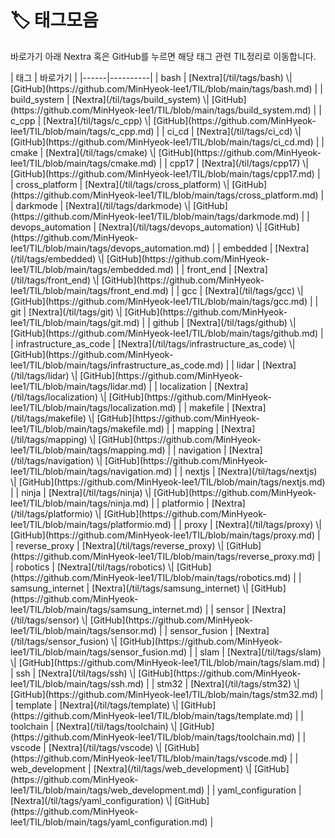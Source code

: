 
# 🏷️ 태그모음
바로가기 아래 Nextra 혹은 GitHub를 누르면 해당 태그 관련 TIL정리로 이동합니다.

<LabelIcons />
| 태그  | 바로가기 |
|------|----------|
| bash | [Nextra](/til/tags/bash) \| [GitHub](https://github.com/MinHyeok-lee1/TIL/blob/main/tags/bash.md) |
| build_system | [Nextra](/til/tags/build_system) \| [GitHub](https://github.com/MinHyeok-lee1/TIL/blob/main/tags/build_system.md) |
| c_cpp | [Nextra](/til/tags/c_cpp) \| [GitHub](https://github.com/MinHyeok-lee1/TIL/blob/main/tags/c_cpp.md) |
| ci_cd | [Nextra](/til/tags/ci_cd) \| [GitHub](https://github.com/MinHyeok-lee1/TIL/blob/main/tags/ci_cd.md) |
| cmake | [Nextra](/til/tags/cmake) \| [GitHub](https://github.com/MinHyeok-lee1/TIL/blob/main/tags/cmake.md) |
| cpp17 | [Nextra](/til/tags/cpp17) \| [GitHub](https://github.com/MinHyeok-lee1/TIL/blob/main/tags/cpp17.md) |
| cross_platform | [Nextra](/til/tags/cross_platform) \| [GitHub](https://github.com/MinHyeok-lee1/TIL/blob/main/tags/cross_platform.md) |
| darkmode | [Nextra](/til/tags/darkmode) \| [GitHub](https://github.com/MinHyeok-lee1/TIL/blob/main/tags/darkmode.md) |
| devops_automation | [Nextra](/til/tags/devops_automation) \| [GitHub](https://github.com/MinHyeok-lee1/TIL/blob/main/tags/devops_automation.md) |
| embedded | [Nextra](/til/tags/embedded) \| [GitHub](https://github.com/MinHyeok-lee1/TIL/blob/main/tags/embedded.md) |
| front_end | [Nextra](/til/tags/front_end) \| [GitHub](https://github.com/MinHyeok-lee1/TIL/blob/main/tags/front_end.md) |
| gcc | [Nextra](/til/tags/gcc) \| [GitHub](https://github.com/MinHyeok-lee1/TIL/blob/main/tags/gcc.md) |
| git | [Nextra](/til/tags/git) \| [GitHub](https://github.com/MinHyeok-lee1/TIL/blob/main/tags/git.md) |
| github | [Nextra](/til/tags/github) \| [GitHub](https://github.com/MinHyeok-lee1/TIL/blob/main/tags/github.md) |
| infrastructure_as_code | [Nextra](/til/tags/infrastructure_as_code) \| [GitHub](https://github.com/MinHyeok-lee1/TIL/blob/main/tags/infrastructure_as_code.md) |
| lidar | [Nextra](/til/tags/lidar) \| [GitHub](https://github.com/MinHyeok-lee1/TIL/blob/main/tags/lidar.md) |
| localization | [Nextra](/til/tags/localization) \| [GitHub](https://github.com/MinHyeok-lee1/TIL/blob/main/tags/localization.md) |
| makefile | [Nextra](/til/tags/makefile) \| [GitHub](https://github.com/MinHyeok-lee1/TIL/blob/main/tags/makefile.md) |
| mapping | [Nextra](/til/tags/mapping) \| [GitHub](https://github.com/MinHyeok-lee1/TIL/blob/main/tags/mapping.md) |
| navigation | [Nextra](/til/tags/navigation) \| [GitHub](https://github.com/MinHyeok-lee1/TIL/blob/main/tags/navigation.md) |
| nextjs | [Nextra](/til/tags/nextjs) \| [GitHub](https://github.com/MinHyeok-lee1/TIL/blob/main/tags/nextjs.md) |
| ninja | [Nextra](/til/tags/ninja) \| [GitHub](https://github.com/MinHyeok-lee1/TIL/blob/main/tags/ninja.md) |
| platformio | [Nextra](/til/tags/platformio) \| [GitHub](https://github.com/MinHyeok-lee1/TIL/blob/main/tags/platformio.md) |
| proxy | [Nextra](/til/tags/proxy) \| [GitHub](https://github.com/MinHyeok-lee1/TIL/blob/main/tags/proxy.md) |
| reverse_proxy | [Nextra](/til/tags/reverse_proxy) \| [GitHub](https://github.com/MinHyeok-lee1/TIL/blob/main/tags/reverse_proxy.md) |
| robotics | [Nextra](/til/tags/robotics) \| [GitHub](https://github.com/MinHyeok-lee1/TIL/blob/main/tags/robotics.md) |
| samsung_internet | [Nextra](/til/tags/samsung_internet) \| [GitHub](https://github.com/MinHyeok-lee1/TIL/blob/main/tags/samsung_internet.md) |
| sensor | [Nextra](/til/tags/sensor) \| [GitHub](https://github.com/MinHyeok-lee1/TIL/blob/main/tags/sensor.md) |
| sensor_fusion | [Nextra](/til/tags/sensor_fusion) \| [GitHub](https://github.com/MinHyeok-lee1/TIL/blob/main/tags/sensor_fusion.md) |
| slam | [Nextra](/til/tags/slam) \| [GitHub](https://github.com/MinHyeok-lee1/TIL/blob/main/tags/slam.md) |
| ssh | [Nextra](/til/tags/ssh) \| [GitHub](https://github.com/MinHyeok-lee1/TIL/blob/main/tags/ssh.md) |
| stm32 | [Nextra](/til/tags/stm32) \| [GitHub](https://github.com/MinHyeok-lee1/TIL/blob/main/tags/stm32.md) |
| template | [Nextra](/til/tags/template) \| [GitHub](https://github.com/MinHyeok-lee1/TIL/blob/main/tags/template.md) |
| toolchain | [Nextra](/til/tags/toolchain) \| [GitHub](https://github.com/MinHyeok-lee1/TIL/blob/main/tags/toolchain.md) |
| vscode | [Nextra](/til/tags/vscode) \| [GitHub](https://github.com/MinHyeok-lee1/TIL/blob/main/tags/vscode.md) |
| web_development | [Nextra](/til/tags/web_development) \| [GitHub](https://github.com/MinHyeok-lee1/TIL/blob/main/tags/web_development.md) |
| yaml_configuration | [Nextra](/til/tags/yaml_configuration) \| [GitHub](https://github.com/MinHyeok-lee1/TIL/blob/main/tags/yaml_configuration.md) |
